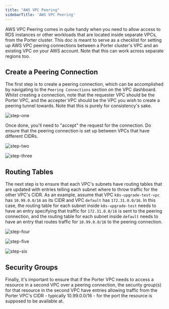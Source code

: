 ```yaml
---
title: "AWS VPC Peering"
sidebarTitle: 'AWS VPC Peering'
---
```


AWS VPC Peering comes in quite handy when you need to allow access to RDS instances or other workloads that are located inside separate VPCs, from the Porter cluster. This doc is meant to serve as a checklist for setting up AWS VPC peering connections between a Porter cluster's VPC and an existing VPC on your AWS account. Note that this can work across separate regions too.

## Create a Peering Connection[](#create-a-peering-connection "Direct link to heading")

The first step is to create a peering connection, which can be accomplished by navigating to the `Peering Connections` section on the VPC dashboard. Whilst creating a connection, note that the requester VPC should be the Porter VPC, and the accepter VPC should be the VPC you wish to create a peering tunnel towards. Note that this is purely for consistency's sake. 

![step-one](/images/other/173303613-941738ee-b85e-4e84-bfc8-1fa69238b489.png)

Once done, you'll need to "accept" the request for the connection. Do ensure that the peering connection is set up between VPCs that have different CIDRs.

![step-two](/images/other/173303642-c3d733ba-a87b-4092-bc38-8db39d3a8722.png)

![step-three](/images/other/173303666-91fe61ae-7132-4e3c-b6f7-4ac6a602a268.png)

## Routing Tables[](#routing-tables "Direct link to heading")

The next step is to ensure that each VPC's subnets have routing tables that are updated with entries telling each subnet where to throw traffic for the other VPC's CIDR. As an example, assume that VPC `k8s-upgrade-test-vpc` has `10.99.0.0/16` as its CIDR and VPC `default` has `172.31.0.0/16`. In this case, the routing table for each subnet inside `k8s-upgrade-test` needs to have an entry specifying that traffic for `172.31.0.0/16` is sent to the peering connection, and the routing table for each subnet inside `default` needs to have an entry that routes traffic for `10.99.0.0/16` to the peering connection.

![step-four](/images/other/173303690-cb51181b-8b45-4552-99d2-9cce81f27b9b.png)

![step-five](/images/other/173303731-3449eb18-b70c-4338-b236-839809986d87.png)

![step-six](/images/other/173303768-2199a545-5e39-41b7-989e-24033c06ad15.png)

## Security Groups[](#security-groups "Direct link to heading")

Finally, it's important to ensure that if the Porter VPC needs to access a resource in a second VPC over a peering connection, the security group(s) for that resource in the second VPC have entries allowing traffic from the Porter VPC's CIDR - typically 10.99.0.0/16 - for the port the resource is supposed to be available at.